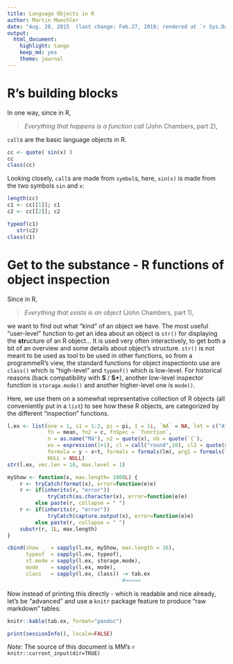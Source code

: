 ```yaml
---
title: Language Objects in R
author: Martin Maechler
date: "Aug. 28, 2015  (last change: Feb.27, 2018; rendered at `r Sys.Date()`)" # format(Sys.time(), "%H:%M:%OS3")
output:
  html_document:
    highlight: tango
    keep_md: yes
    theme: journal
---
```

# R's building blocks

In one way, since in R,

>    *Everything that happens is a function call*     (John Chambers, part 2),

`call`s are the basic language objects in R.

```r
cc <- quote( sin(x) )
cc
class(cc)
```

Looking closely, `call`s are made from `symbol`s, here, `sin(x)` is made
from the two symbols `sin` and `x`:
```r
length(cc)
c1 <- cc[[1]]; c1
c2 <- cc[[2]]; c2

typeof(c1)
   str(c2)
class(c1)
```

# Get to the substance - R functions of object inspection

Since in R,

>    *Everything that exists is an object*     (John Chambers, part 1),

we want to find out what "kind" of an object we have.
The most useful "user-level" function to get an idea about an object is `str()` for displaying the **str**ucture of an R object...  It is used very often interactively, to get both a bit of an overview and some details about object's structure.
`str()` is not meant to be used as tool to be used in other functions, so from a programmeR's view,
the standard functions for object inspectionto use are `class()` which is "high-level" and `typeof()` which is low-level.
For historical reasons (back compatibility with **S** / **S+**), another low-level inspector function is `storage.mode()`  and another higher-level one is `mode()`.

Here, we use them on a somewhat representative collection of R objects (all conveniently put in a `list`)
to see how these R objects, are categorized by the different "inspection" functions.

<!-- FIXME: start with expression(..., .., .., ) instead of list(.., ) ==> -->
<!-- even nicer table-->
```r
l.ex <- list(one = 1, s1 = 1:2, pi = pi, I = 1i, `NA` = NA, let = c("A", "a", "b", ":::"),
             fn = mean, fn2 = c, fnSpec = `function`,
             n = as.name("Mä"), n2 = quote(x), nb = quote(`{`),
             ex = expression(1+1), cl = call("round",10), cl2 = quote(sin(x)),
             formula = y ~ x+t, formals = formals(lm), arg1 = formals(lm)[[1]],
             NULL = NULL)
str(l.ex, vec.len = 16, max.level = 1)
```

```r
myShow <- function(x, max.length= 1000L) {
    r <- tryCatch(format(x), error=function(e)e)
    r <- if(inherits(r, "error"))
             tryCatch(as.character(x), error=function(e)e)
         else paste(r, collapse = " ")
    r <- if(inherits(r, "error"))
             tryCatch(capture.output(x), error=function(e)e)
         else paste(r, collapse = " ")
    substr(r, 1L, max.length)
}

cbind(show    = sapply(l.ex, myShow, max.length = 16),
      typeof  = sapply(l.ex, typeof),
      st.mode = sapply(l.ex, storage.mode),
      mode    = sapply(l.ex, mode),
      class   = sapply(l.ex, class)) -> tab.ex
                                     #=====
``` 

Now instead of printing this directly - which is readable and nice already,
let's be "advanced" and use a `knitr` package feature to produce "raw markdown" tables:
```r
knitr::kable(tab.ex, format="pandoc")
```
```r
print(sessionInfo(), locale=FALSE)
```

<!-- Note the default of the  `backtick` argument of function `deparse()`.
 It currenly is `mode(expr) %in% c("call", "expression", "(", "function")`.
 I had tried to change this (and add "name" to the strings) in Sep.2017,
 but that broke a couple of (not unimportant) CRAN packages.
I found that this unfortunately meant the `symbol`s (aka `name`s) would not be correctly deparsed by default.  E.g., the above `nb` would not by default use `backtick = TRUE` but that would have been quite desirable.
 -->

_Note_: The source of this document is MM's `r knitr::current_input(dir=TRUE)`
